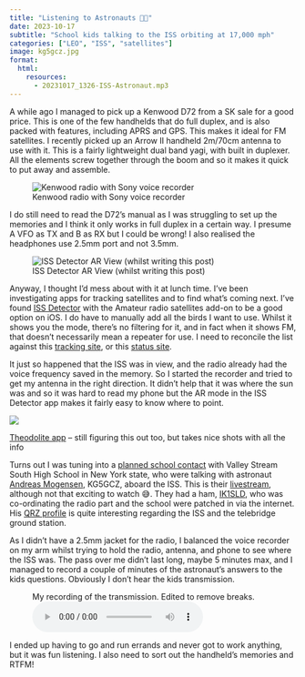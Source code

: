 ```yaml
---
title: "Listening to Astronauts 👨‍🚀"
date: 2023-10-17
subtitle: "School kids talking to the ISS orbiting at 17,000 mph"
categories: ["LEO", "ISS", "satellites"]
image: kg5gcz.jpg
format:
  html:
    resources:
      - 20231017_1326-ISS-Astronaut.mp3
---
```


A while ago I managed to pick up a Kenwood D72 from a SK sale for a good price. This is one of the few handhelds that do full duplex, and is also packed with features, including APRS and GPS. This makes it ideal for FM satellites. I recently picked up an Arrow II handheld 2m/70cm antenna to use with it. This is a fairly lightweight dual band yagi, with built in duplexer. All the elements screw together through the boom and so it makes it quick to put away and assemble.

![Kenwood radio with Sony voice recorder](d72.jpeg)

I do still need to read the D72’s manual as I was struggling to set up the memories and I think it only works in full duplex in a certain way. I presume A VFO as TX and B as RX but I could be wrong! I also realised the headphones use 2.5mm port and not 3.5mm.

![ISS Detector AR View (whilst writing this post)](iss-detector.jpg)

Anyway, I thought I’d mess about with it at lunch time. I’ve been investigating apps for tracking satellites and to find what’s coming next. I’ve found [ISS Detector](https://www.issdetector.com/) with the Amateur radio satellites add-on to be a good option on iOS. I do have to manually add all the birds I want to use. Whilst it shows you the mode, there’s no filtering for it, and in fact when it shows FM, that doesn’t necessarily mean a repeater for use. I need to reconcile the list against this [tracking site](http://amsat.org.ar/pass.htm), or this [status site](https://www.amsat.org/status/).

It just so happened that the ISS was in view, and the radio already had the voice frequency saved in the memory. So I started the recorder and tried to get my antenna in the right direction. It didn’t help that it was where the sun was and so it was hard to read my phone but the AR mode in the ISS Detector app makes it fairly easy to know where to point.

![](th000001-1-1024x576.jpg)

[Theodolite app](https://hunter.pairsite.com/theodolite/) – still figuring this out too, but takes nice shots with all the info

Turns out I was tuning into a [planned school contact](https://www.ariss.org/upcoming-educational-contacts.html) with Valley Stream South High School in New York state, who were talking with astronaut [Andreas Mogensen](https://blogs.esa.int/exploration/category/astronauts/andreas-mogensen/), KG5GCZ, aboard the ISS. This is their [livestream](https://youtube.com/live/g74NbsTEvVw), although not that exciting to watch 😅. They had a ham, [IK1SLD](https://www.qrz.com/db/IK1SLD), who was co-ordinating the radio part and the school were patched in via the internet. His [QRZ profile](https://www.qrz.com/db/IK1SLD) is quite interesting regarding the ISS and the telebridge ground station.

As I didn’t have a 2.5mm jacket for the radio, I balanced the voice recorder on my arm whilst trying to hold the radio, antenna, and phone to see where the ISS was. The pass over me didn’t last long, maybe 5 minutes max, and I managed to record a couple of minutes of the astronaut’s answers to the kids questions. Obviously I don’t hear the kids transmission.

<figure>
<figcaption>My recording of the transmission. Edited to remove breaks.</figcaption>
<audio controls src="20231017_1326-ISS-Astronaut.mp3">
        Your browser does not support the
        <code>audio</code> element.
</audio>
</figure>


I ended up having to go and run errands and never got to work anything, but it was fun listening. I also need to sort out the handheld’s memories and RTFM!
